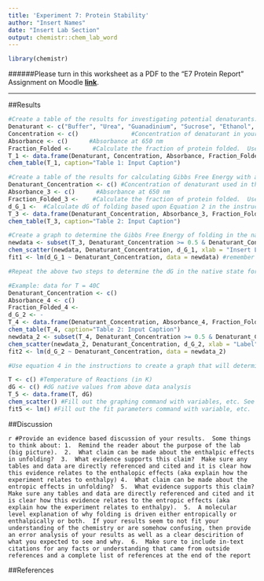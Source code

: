 ```yaml
---
title: 'Experiment 7: Protein Stability'
author: "Insert Names"
date: "Insert Lab Section"
output: chemistr::chem_lab_word
---
```


```r
library(chemistr)
```   

######Please turn in this worksheet as a PDF to the "E7 Protein Report" Assignment on Moodle [**link**](https://moodle.reed.edu/mod/assign/view.php?id=94734).


***

##Results


```r
#Create a table of the results for investigating potential denaturants.  In the caption include the constant conditions in all the reactions such as temperature, concentration phycocyanin, pathlength, and wavelength measured.
Denaturant <- c("Buffer", "Urea", "Guanadinium", "Sucrose", "Ethanol", "SDS", "Acetone") #Identity of denaturants
Concentration <- c()               #Concentration of denaturant in your reaction
Absorbance <- c()      #Absorbance at 650 nm
Fraction_Folded <-      #Calculate the fraction of protein folded.  Use the protein in buffer as 100% folded.  Remember to change to the correct number of sig figs when in Word. 
T_1 <- data.frame(Denaturant, Concentration, Absorbance, Fraction_Folded)
chem_table(T_1, caption="Table 1: Input Caption")
```


```r
#Create a table of the results for calculating Gibbs Free Energy with a single denaturant at a constant temperature.  In the caption include the constant conditions in all the reactions such as denaturant used, concentration phycocyanin, pathlength, wavelength measured, and temperature.
Denaturant_Concentration <- c() #Concentration of denaturant used in the reactions
Absorbance_3 <- c()      #Absorbance at 650 nm
Fraction_Folded_3 <-    #Calculate the fraction of protein folded.  Use the no denaturant as 100% folded.  Watch sig figs.
d_G_1 <-  #Calculate dG of folding based upon Equation 2 in the instructions
T_3 <- data.frame(Denaturant_Concentration, Absorbance_3, Fraction_Folded_3, d_G_1)
chem_table(T_3, caption="Table 2: Input Caption")
```

```r
#Create a graph to determine the Gibbs Free Energy of folding in the native state based upon Equation 3 in the instructions.  Only include Gibbs values that are significantly above and below the 100% folded and unfolded state (consult an instructor on this if you are unsure). Make sure you include the  y-intercept, slope, and R^2 value in the caption.
newdata <- subset(T_3, Denaturant_Concentration >= 0.5 & Denaturant_Concentration <= 1.75, select=c(Denaturant_Concentration, d_G_1))  #This code will allow you to only select a subset of your values in Table 2.  This is important in making sure you are significantly above 0% and below 100% folded.
chem_scatter(newdata, Denaturant_Concentration, d_G_1, xlab = "Insert Label", ylab= "Insert Label")
fit1 <- lm(d_G_1 ~ Denaturant_Concentration, data = newdata) #remember to view the values from this, you must type summary(fit1) into the console.


```


```r
#Repeat the above two steps to determine the dG in the native state for multiple temperatures.  This data does not need to be shown in the final report, but will be needed for graphing and calculating the enthalpy and entropy of folding in the next section.

#Example: data for T = 40C
Denaturant_Concentration <- c() 
Absorbance_4 <- c()     
Fraction_Folded_4 <-      
d_G_2 <- -
T_4 <- data.frame(Denaturant_Concentration, Absorbance_4, Fraction_Folded_4, d_G_2)
chem_table(T_4, caption="Table 2: Input Caption")
newdata_2 <- subset(T_4, Denaturant_Concentration >= 0.5 & Denaturant_Concentration <= 1.75, select=c(Denaturant_Concentration, d_G_2))  
chem_scatter(newdata_2, Denaturant_Concentration, d_G_2, xlab = "Label", ylab= "Label") #Since this chunk is not going into the final report, it won't appear below this chunk when your run the code.  To view the plot or fit data, you can copy and paste these values into the console and the graph will appear in the plots window.
fit2 <- lm(d_G_2 ~ Denaturant_Concentration, data = newdata_2)


```

```r
#Use equation 4 in the instructions to create a graph that will determine the entropy and enthalpy of folding.  Make sure to include the slope (+/- uncertainty) and the intercept (+/- uncertainty) in the caption.

T <- c() #Temperature of Reactions (in K)
dG <- c() #dG native values from above data analysis
T_5 <- data.frame(T, dG)
chem_scatter() #Fill out the graphing command with variables, etc. See examples above.
fit5 <- lm() #Fill out the fit parameters command with variable, etc.  See examples above.

```

##Discussion

`r #Provide an evidence based discussion of your results.  Some things to think about: 1.  Remind the reader about the purpose of the lab (big picture).  2.  What claim can be made about the enthalpic effects in unfolding?  3.  What evidence supports this claim?  Make sure any tables and data are directly referenced and cited and it is clear how this evidence relates to the enthalopic effects (aka explain how the experiment relates to enthalpy) 4.  What claim can be made about the entropic effects in unfolding?  5.  What evidence supports this claim?  Make sure any tables and data are directly referenced and cited and it is clear how this evidence relates to the entropic effects (aka explain how the experiment relates to enthalpy).  5.  A molecular level explanation of why folding is driven either entropically or enthalpically or both.  If your results seem to not fit your understanding of the chemistry or are somehow confusing, then provide an error analysis of your results as well as a clear descirition of what you expected to see and why.  6.  Make sure to include in-text citations for any facts or understanding that came from outside references and a complete list of references at the end of the report`






##References





